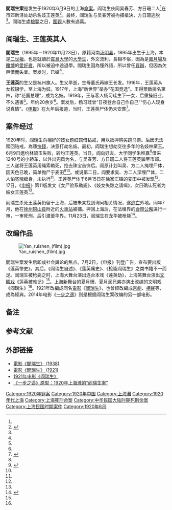 {{Hatnote|'''阎瑞生'''重定向于此，关于同名电影，参见：[[阎瑞生_(电影)|阎瑞生 (电影)]]}}
'''閻瑞生案'''是发生于1920年6月9日的上海[[命案|命案]]。阎瑞生伙同吴春芳、方日珊二人<ref name="a3"/>在市郊新泾处劫杀名妓王莲英<ref name="a1">{{Cite web |url=http://news.163.com/15/0104/15/AF4H8VNP00014AED.html |title=影片《一步之遥》与阎瑞生案件(组图) |accessdate=2018-10-20 |author=张伟 |date=2015-01-04 |work=责任编辑：王晓易_NE0011 |publisher=网易，来源：新民晚报(上海) |language=Zh-hans |archive-url=https://web.archive.org/web/20181020053055/http://news.163.com/15/0104/15/AF4H8VNP00014AED.html |archive-date=2018-10-20 |dead-url=yes }}</ref>。最终，阎瑞生与吴春芳被拘捕槍決，方日珊逃脱<ref name="a4"/>。阎瑞生處[[槍斃|槍斃]]之日，[[觀眾|圍觀]]人數有過萬。

==阎瑞生、王莲英其人==

'''閻瑞生'''（1895年－1920年11月23日），原籍河南[[汤阴县|汤阴县]]，1895年出生于上海，本是[[二世祖|二世祖]]，也是就讀於[[震旦大學|震旦大學]]的[[大學生|大學生]]，外文流利，長相不俗，因為是[[色情|風月場]]及[[賭博|賭博]]的[[愛好者|愛好者]]，所以被迫中途退學。閻瑞生因為懂外語，所以曾任[[買辦|買辦]]，但因為欠巨債而[[失業|失業]]。案发时，已婚<ref name="a3"/>。

'''王莲英'''的生父是杭州旗人。生父早逝，生母董氏再嫁王长发。1916年，王莲英从女校辍学，至上海为妓。1917年，上海“新世界”举办“花国竞选”。王得票数排名第四，称“花国总理”，成为名妓。1919年，王与客人杨习珪生下一女，后重操旧业，不久遇害<ref name="a4"/>。年约20余岁<ref name="a2"/>。案发后，杨习珪曾“日夜登台自己作自己”“伤心人现身说真情”。《[[申报|申报]]》在九年后报道，当时，王莲英尸体仍未安葬<ref name="a4">{{Cite web |url=http://www.takefoto.cn/viewnews-1349695.html |title=《阎瑞生》:一桩命案 催生中国首部电影长片|accessdate=2018-11-07 |author=蔡辉|date=2017-12-15 |work= |publisher=北晚新视觉|language=Zh-hans }}</ref>。

==案件经过==

1920年时，阎瑞生向相好的妓女题红馆借钻戒，用以抵押购买跑马票。后因无法赎回钻戒，為賺[[快錢|快錢]]，决意打劫名妓。最初，阎瑞生想劫交往多年的名妓林黛玉{{efn|林黛玉本名不详，或称陆金宝。}}。6月9日邀约林黛玉失败，转约王莲英。当日，阎向好友、大学同学朱稚嘉<ref name="a4"/>{{efn|朱稚嘉为[[朱葆三|朱葆三]]的五儿子<ref name="a4"/>，故称朱老五<ref name="a1"/>。}}借来1240号的小轿车，以外出兜风为名，与吴春芳、方日珊二人将王莲英骗至市郊。三人遂将王莲英用绳索勒死，抢去珠宝首饰后。阎原计划叫吴、方二人掩埋尸体，因天色已晚，简单抛尸于麦田<ref name="a2">{{Cite web |url=http://history.news.163.com/09/0810/16/5GCBTT2N00011247_all.html |title=1920年上海“花国总理”被杀案调查（全文） |accessdate=2018-10-20 |author=|date=2009-08-11 |work=责任编辑：王晓易_NE0011 |publisher=网易|language=Zh-hans }}</ref><ref name="a1"/>。或说第二日，阎要求吴、方二人深埋尸体，二人怕冤魂缠身，未执行<ref name="a4"/>。王莲英尸体于6月15日在徐家汇镇的麦田中被发现<ref name="a2"/>。17日，《[[申报|申报]]》第11版发文《女尸验系勒毙》、《妓女失踪之请缉》，次日确认死者为妓女王莲英<ref name="a4"/>。

阎瑞生杀死王莲英仍留于上海，后被朱某找到询问相关情况，遂[[逃亡|逃亡]]外地。同年7月，他在[[徐州|徐州]][[铜山县_(清朝)|铜山县]]附近的[[火車站|火車站]]被捕。押回上海后，在法租界的[[会审公廨|会审公廨]]进行一审，一审死刑。后引渡至华界。11月23日，阎瑞生在龙华被枪毙<ref name="a3">{{Cite web |url=http://news.163.com/15/0106/11/AF99LO6R00014AED.html |title=1920年上海滩“阎瑞生案”(组图) |accessdate=2018-10-20 |author= |date=2015-01-06 |work=责任编辑：王晓易_NE0011 |publisher=网易，来源：舜网-济南日报(济南) |language=Zh-hans |archive-url=https://web.archive.org/web/20181020053133/http://news.163.com/15/0106/11/AF99LO6R00014AED.html |archive-date=2018-10-20 |dead-url=yes }}</ref>。

==改编作品==
[[File:Yan_ruishen_(film).jpg|thumb]]

閻瑞生案发生后即成社会舆论的焦点。7月2日，《申报》刊登广告，宣布要出版《莲英惨史》。其后，《阎瑞生自述》、《莲英痛史》、《枪毙阎瑞生》之类书籍不一而足。阎瑞生被枪毙之时，上海大舞台演出连台本戏《莲英劫》，上海笑舞台演出[[文明戏|文明戏]]《莲英被难记》<ref name="a3"/>。上海新舞台的夏月珊、夏月润兄弟亦演出改编的文明戏《阎瑞生》<ref name="a1"/>。1921年改編成同名[[電影|電影]]《[[阎瑞生_(电影)|阎瑞生]]》，也曾經改編成[[京劇|京劇]]、[[相聲|相聲]]等，成為經典。2014年电影《[[一步之遥|一步之遥]]》则是根据阎瑞生案改编的另一部电影。

== 备注 ==
{{notelist}}

==参考文献==
{{Reflist}}

==外部链接==
* [https://web.archive.org/web/20070808184829/http://www.cnmdb.com/title/46909/ 電影《閻瑞生》 (1938)]
* [https://web.archive.org/web/20070808184829/http://www.cnmdb.com/title/6768/ 電影《閻瑞生》 (1921)]
* [http://ent.sina.com.cn/2004-04-16/0915366232.html 1921年电影《阎瑞生》]
* [https://web.archive.org/web/20150118223757/http://news.163.com/14/1216/12/ADJ8JGSA00014SEH.html 《一步之遥》原型：1920年上海滩的“阎瑞生案”]

{{DEFAULTSORT:Yan閻}}
[[Category:1920年罪案|Category:1920年罪案]]
[[Category:1920年中国|Category:1920年中国]]
[[Category:上海灘|Category:上海灘]]
[[Category:1920年代上海|Category:1920年代上海]]
[[Category:上海死刑命案|Category:上海死刑命案]]
[[Category:中华民国大陆时期死刑命案|Category:中华民国大陆时期死刑命案]]
[[Category:上海民国时期案件|Category:上海民国时期案件]]
[[Category:1920年6月|Category:1920年6月]]